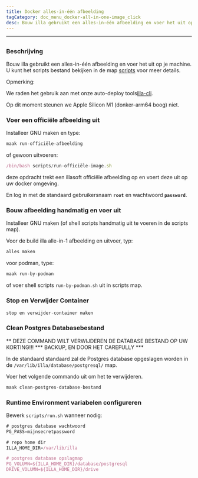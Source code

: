 ```yaml
---
title: Docker alles-in-één afbeelding
tagCategory: doc_menu_docker-all-in-one-image_click
desc: Bouw illa gebruikt een alles-in-één afbeelding en voer het uit op je machine.
---
```


* * *

## <Heading hidden>Docker alles-in-één afbeelding</Heading>

### Beschrijving

Bouw illa gebruikt een alles-in-één afbeelding en voer het uit op je machine. U kunt het scripts bestand bekijken in de map [scripts](https://github.com/illacloud/deploy-illa-manually/blob/main/docker/scripts) voor meer details.

Opmerking:

We raden het gebruik aan met onze auto-deploy tools[illa-cli](https://github.com/illacloud/illa).

Op dit moment steunen we Apple Silicon M1 (donker-arm64 boog) niet.

### Voer een officiële afbeelding uit

Installeer GNU maken en type:

```jsx
maak run-officiële-afbeelding
```

of gewoon uitvoeren:

```jsx
/bin/bash scripts/run-officiële-image.sh
```

deze opdracht trekt een illasoft officiële afbeelding op en voert deze uit op uw docker omgeving.

En log in met de standaard gebruikersnaam **`root`** en wachtwoord **`password`**.

### Bouw afbeelding handmatig en voer uit

Installeer GNU maken (of shell scripts handmatig uit te voeren in de scripts map).

Voor de build illa alle-in-1 afbeelding en uitvoer, typ:

```jsx
alles maken
```

voor podman, type:

```jsx
maak run-by-podman
```

of voer shell scripts `run-by-podman.sh` uit in scripts map.

### Stop en Verwijder Container

```jsx
stop en verwijder-container maken
```

### Clean Postgres Databasebestand

** DEZE COMMAND WILT VERWIJDEREN DE DATABASE BESTAND OP UW KORTING!!! \*** BACKUP, EN DOOR HET CAREFULLY \*\*\*

In de standaard standaard zal de Postgres database opgeslagen worden in de `/var/lib/illa/database/postgresql/` map.

Voer het volgende commando uit om het te verwijderen.

```jsx
maak clean-postgres-database-bestand
```

### Runtime Environment variabelen configureren

Bewerk `scripts/run.sh` wanneer nodig:

```jsx
# postgres database wachtwoord
PG_PASS=mijnsecretpassword

# repo home dir
ILLA_HOME_DIR=/var/lib/illa

# postgres database opslagmap
PG_VOLUMN=${ILLA_HOME_DIR}/database/postgresql
DRIVE_VOLUMN=${ILLA_HOME_DIR}/drive
```
